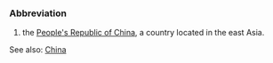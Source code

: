 ===Abbreviation===

# the [[People's Republic of China]], a country located in the east Asia.

See also: [[China]]